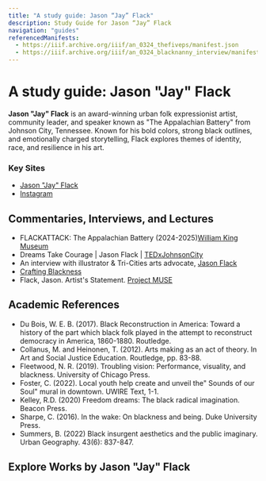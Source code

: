 ```yaml
---
title: "A study guide: Jason “Jay” Flack"
description: Study Guide for Jason “Jay” Flack
navigation: "guides"
referencedManifests:
  - https://iiif.archive.org/iiif/an_0324_thefiveps/manifest.json
  - https://iiif.archive.org/iiif/an_0324_blacknanny_interview/manifest.json
---
```


# A study guide: Jason "Jay" Flack
**Jason "Jay" Flack** is an award-winning urban folk expressionist artist, community leader, and speaker known as "The Appalachian Battery" from Johnson City, Tennessee. Known for his bold colors, strong black outlines, and emotionally charged storytelling, Flack explores themes of identity, race, and resilience in his art. 

### Key Sites
- [Jason "Jay" Flack](https://www.artbyjasonjayflack.com/)
- [Instagram](https://www.instagram.com/artbyjasonflack/)
  
## Commentaries, Interviews, and Lectures
- FLACKATTACK: The Appalachian Battery (2024-2025)[William King Museum](https://williamkingmuseum.org/exhibit/flack-attack-the-appalachian-battery/)
- Dreams Take Courage | Jason Flack | [TEDxJohnsonCity](https://www.youtube.com/watch?v=JCdRyqELGdc)
- An interview with illustrator & Tri-Cities arts advocate, [Jason Flack](http://hollerhousebristol.com/blogs/artist-spotlight/artist-spotlight-jason-flack)
- [Crafting Blackness](https://craftingblackness.org/2025/07/09/jason-flack/)
- Flack, Jason. Artist's Statement. [Project MUSE](https://muse-jhu-edu.utk.idm.oclc.org/article/935742)

## Academic References
- Du Bois, W. E. B. (2017). Black Reconstruction in America: Toward a history of the part which black folk played in the attempt to reconstruct democracy in America, 1860-1880. Routledge.
- Collanus, M. and Heinonen, T. (2012). Arts making as an act of theory. In Art and Social Justice Education. Routledge, pp. 83-88.
- Fleetwood, N. R. (2019). Troubling vision: Performance, visuality, and blackness. University of Chicago Press.
- Foster, C. (2022). Local youth help create and unveil the" Sounds of our Soul" mural in downtown. UWIRE Text, 1-1.
- Kelley, R.D. (2020) Freedom dreams: The black radical imagination. Beacon Press.
- Sharpe, C. (2016). In the wake: On blackness and being. Duke University Press.
- Summers, B. (2022) Black insurgent aesthetics and the public imaginary. Urban Geography. 43(6): 837-847.


## Explore Works by Jason "Jay" Flack 

<ReferencedItems />

